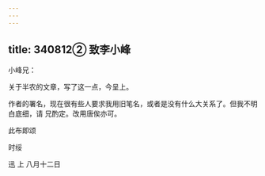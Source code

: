 ```yaml
---
---
---
```

title: 340812② 致李小峰
---




小峰兄：

关于半农的文章，写了这一点，今呈上。

作者的署名，现在很有些人要求我用旧笔名，或者是没有什么大关系了。但我不明白底细，请 兄酌定。改用唐俟亦可。

此布即颂

时绥

迅 上 八月十二日